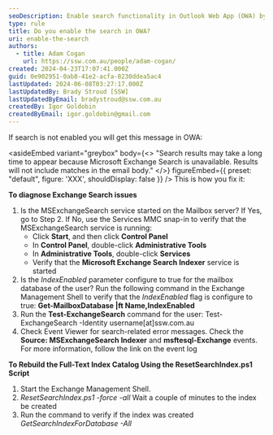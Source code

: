 ```yaml
---
seoDescription: Enable search functionality in Outlook Web App (OWA) by ensuring Microsoft Exchange Search service is running and configuring the IndexEnabled parameter for the mailbox database.
type: rule
title: Do you enable the search in OWA?
uri: enable-the-search
authors:
  - title: Adam Cogan
    url: https://ssw.com.au/people/adam-cogan/
created: 2024-04-23T17:07:41.000Z
guid: 0e902951-0ab8-41e2-acfa-8230ddea5ac4
lastUpdated: 2024-06-08T03:27:17.000Z
lastUpdatedBy: Brady Stroud [SSW]
lastUpdatedByEmail: bradystroud@ssw.com.au
createdBy: Igor Goldobin
createdByEmail: igor.goldobin@gmail.com
---
```


If search is not enabled you will get this message in OWA:

<asideEmbed
  variant="greybox"
  body={<>
    "Search results may take a long time to appear because Microsoft Exchange Search is unavailable. Results will not include matches in the email body."
  </>}
  figureEmbed={{
    preset: "default",
    figure: 'XXX',
    shouldDisplay: false
  }}
/>
This is how you fix it:

**To diagnose Exchange Search issues**

1. Is the MSExchangeSearch service started on the Mailbox server? If Yes, go to Step 2. If No, use the Services MMC snap-in to verify that the MSExchangeSearch service is running:
   - Click **Start**, and then click **Control Panel**
   - In **Control Panel**, double-click **Administrative Tools**
   - In **Administrative Tools**, double-click **Services**
   - Verify that the **Microsoft Exchange Search Indexer** service is started
2. Is the _IndexEnabled_ parameter configure to true for the mailbox database of the user? Run the following command in the Exchange Management Shell to verify that the _IndexEnabled_ flag is configure to true: **Get-MailboxDatabase |ft Name,IndexEnabled**
3. Run the **Test-ExchangeSearch** command for the user: Test-ExchangeSearch -Identity username[at]ssw.com.au
4. Check Event Viewer for search-related error messages. Check the **Source: MSExchangeSearch Indexer** and **msftesql-Exchange** events. For more information, follow the link on the event log

**To Rebuild the Full-Text Index Catalog Using the ResetSearchIndex.ps1 Script**

1. Start the Exchange Management Shell.
2. _ResetSearchIndex.ps1 -force -all_
   Wait a couple of minutes to the index be created
3. Run the command to verify if the index was created
   _GetSearchIndexForDatabase -All_

